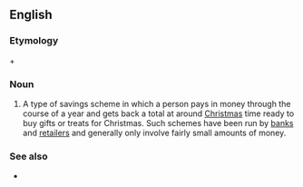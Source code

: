 ==English==

===Etymology===
{{term|Christmas}} + {{term|club}}

===Noun===
{{en-noun|head=[[Christmas]] [[club]]}}
# {{banking}} A type of savings scheme in which a person pays in money through the course of a year and gets back a total at around [[Christmas]] time ready to buy gifts or treats for Christmas.  Such schemes have been run by [[bank]]s and [[retailer]]s and generally only involve fairly small amounts of money.

===See also===
* {{pedia}}